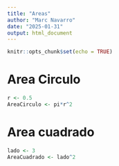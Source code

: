 ```yaml
---
title: "Areas"
author: "Marc Navarro"
date: "2025-01-31"
output: html_document
---
```


```r
knitr::opts_chunk$set(echo = TRUE)
```

# Area Circulo

```r

r <- 0.5
AreaCirculo <- pi*r^2

```

# Area cuadrado

```r

lado <- 3
AreaCuadrado <- lado^2

```

